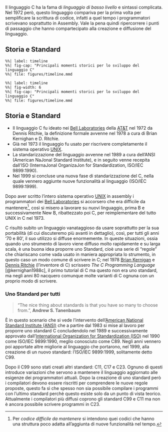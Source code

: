 ::: {.content-hidden when-format="revealjs"}
Il linguaggio C ha la fama di *linguaggio di basso livello* e sintassi complicata. Nel 1972 però, questo linguaggio compariva per la prima volta per semplificare la scrittura di codice, infatti a quel tempo i programmatori scrivevano soprattutto in Assembly. Vale la pena quindi ripercorrere i punti di passaggio che hanno compartecipato alla creazione e diffusione del linguaggio.
:::

## Storia e Standard {.smaller transition=convex auto-animate=true}

::: {.content-visible unless-format="pdf"}
::: {.column-page}
```mermaid
%%| label: timeline
%%| fig-cap: "Principali momenti storici per lo sviluppo del linguaggio C"
%%| file: figures/timeline.mmd
```
:::
:::

::: {.content-visible when-format="pdf"}
```mermaid
%%| label: timeline
%%| fig-width: 6
%%| fig-cap: "Principali momenti storici per lo sviluppo del linguaggio C"
%%| file: figures/timeline.mmd
```
:::

::: {.content-visible when-format="revealjs"}
## Storia e Standard {auto-animate=true .smaller}

- Il linguaggio C fu ideato nei [Bell Laboratories](https://en.wikipedia.org/wiki/Bell_Labs) della [AT&T](https://en.wikipedia.org/wiki/AT%26T) nel 1972 da Dennis Ritchie, la definizione formale avvenne nel 1978 a cura di Brian Kernighan e D. Ritchie.
- Già nel 1973 il linguaggio fu usato per riscrivere completamente il sistema operativo [UNIX](https://en.wikipedia.org/wiki/Unix).
- La standarizzazione del linguaggio avvenne nel 1989 a cura dell'ANSI (American NaJonal Standard Institute), e in seguito venne recepita dall'ISO (InternaJonal OrganizaJon for Standardization, ISO/IEC 9899:1990).
- Nel 1999 si concluse una nuova fase di standarizzazione del C, nella quale vennero aggiunte nuove funzionalità al linguaggio (ISO/IEC 9899:1999).
:::

::: {.content-visible unless-format="revealjs"}
Dopo aver scritto l'intero sistema operativo [UNIX](https://en.wikipedia.org/wiki/Unix) in assembly i programmatori dei [Bell Laboratories](https://en.wikipedia.org/wiki/Bell_Labs) si accorsero che era difficile da mantenere[^1], così si misero a lavorare su nuovi linguaggio, prima B e successivamente New B, ribattezzato poi C, per reimplementare del tutto UNIX in C nel 1973.

[^1]: Per *codice difficile da mantenere* si intendono quei codici che hanno una struttura poco adatta all'aggiunta di nuove funzionalità nel tempo.

C risultò subito un linguaggio vanataggioso da usare soprattutto per la sua portabilità (di cui discuteremo più avanti in dettaglio), così, per tutti gli anni '70 e 80', il suo utilizzo si diffuse enormemente. In queste situazioni, ossia quando uno strumento di lavoro viene diffuso molto rapidamente e su larga scala, è una buona idea proporre uno Standard, cioè una serie di "regole" che chiariscano come vada usato in maniera appropriata lo strumento, in questo caso un modo comune di scrivere in C; nel 1978 [Brian Kernigan](https://en.wikipedia.org/wiki/Brian_Kernighan) e [Dennis Ritchie](https://en.wikipedia.org/wiki/Dennis_Ritchie) (l'inventore di C) scrissero *The C Programming Language* [@kernighan1988c], il primo tutorial di C ma questo non era uno standard, ma negli anni 80 nacquero comunque molte varianti di C ognuna con un proprio modo di scrivere.

### Uno Standard per tutti

> "The nice thing about standards is that you have so many to choose from.", **Andrew S. Tanenbaum**

È in questo scenario che si vede l'intervento  dell'[American National Standard Institute (ANSI)](https://en.wikipedia.org/wiki/American_National_Standards_Institute) che a partire dal 1983 si mise al lavoro per proporre uno standard C concludendolo nel 1989 e successivamente approvato dall'[International Organization for Standardization (ISO)](https://en.wikipedia.org/wiki/International_Organization_for_Standardization) nel 1990 come ISO/IEC 9899:1990, meglio conosciuto come C89. Negli anni vennero poi apportate altre migliorie al linguaggio che portarono, nel 1999, alla creazione di un nuovo standard: l'ISO/IEC 9899:1999, solitamente detto C99.

Dopo il C99 sono stati creati altri standard: C11, C17 e C23. Ognuno di questi introduce variazioni che servono a mantenere il linguaggio aggiornato alle esigenze dei programmatori attuali. Dopo la creazione di uno standard però i compilatori devono essere riscritti per comprendere le nuove regole proposte, questo fa sì che spesso non sia possibile compilare i programmi con l'ultimo standard perchè questo esiste solo da un punto di vista teorico. Attualmente i compilatori più diffusi coprono gli standard C99 e C11 ma non è ancora possibile scrivere programmi in C23.
:::
